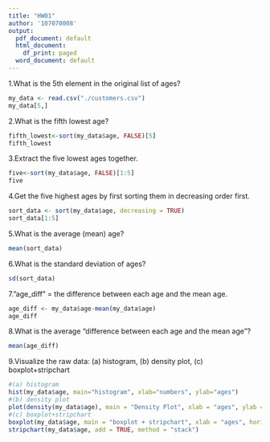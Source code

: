 ```yaml
---
title: "HW01"
author: '107070008'
output:
  pdf_document: default
  html_document:
    df_print: paged
  word_document: default
---
```


1.What is the 5th element in the original list of ages?

```r
my_data <- read.csv("./customers.csv")
my_data[5,]
```

2.What is the fifth lowest age?
```r
fifth_lowest<-sort(my_data$age, FALSE)[5]
fifth_lowest
```

3.Extract the five lowest ages together.
```r
five<-sort(my_data$age, FALSE)[1:5]
five
```

4.Get the five highest ages by first sorting them in decreasing order first.
```r
sort_data <- sort(my_data$age, decreasing = TRUE)
sort_data[1:5]
```

5.What is the average (mean) age?
```r
mean(sort_data)
```

6.What is the standard deviation of ages?
```r
sd(sort_data)
```

7."age_diff" = the difference between each age and the mean age.
```r
age_diff <- my_data$age-mean(my_data$age)
age_diff
```

8.What is the average “difference between each age and the mean age”?
```r
mean(age_diff)
```

9.Visualize the raw data: (a) histogram, (b) density plot, (c) boxplot+stripchart
```r
#(a) histogram
hist(my_data$age, main="histogram", xlab="numbers", ylab="ages") 
#(b) density plot
plot(density(my_data$age), main = "Density Plot", xlab = "ages", ylab = "density")
#(c) boxplot+stripchart
boxplot(my_data$age, main = "boxplot + stripchart", xlab = "ages", horizontal = TRUE)
stripchart(my_data$age, add = TRUE, method = "stack")
```

